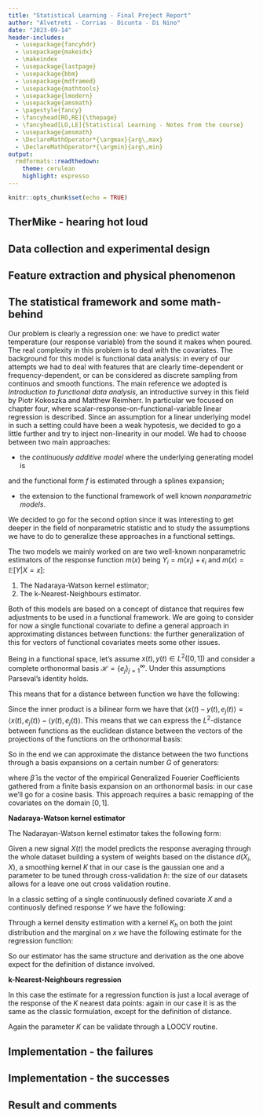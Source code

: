 ```yaml
---
title: "Statistical Learning - Final Project Report"
author: "Alvetreti - Corrias - Dicunta - Di Nino"
date: "2023-09-14"
header-includes:
  - \usepackage{fancyhdr}
  - \usepackage{makeidx}
  - \makeindex
  - \usepackage{lastpage}
  - \usepackage{bbm}
  - \usepackage{mdframed}
  - \usepackage{mathtools}
  - \usepackage{lmodern}
  - \usepackage{amsmath}
  - \pagestyle{fancy}
  - \fancyhead[RO,RE]{\thepage}
  - \fancyhead[LO,LE]{Statistical Learning - Notes from the course}
  - \usepackage{amsmath}
  - \DeclareMathOperator*{\argmax}{arg\,max}
  - \DeclareMathOperator*{\argmin}{arg\,min}
output: 
  rmdformats::readthedown:
    theme: cerulean
    highlight: espresso
---
```


```r
knitr::opts_chunk$set(echo = TRUE)
```

## TherMike - hearing hot loud

## Data collection and experimental design

## Feature extraction and physical phenomenon

## The statistical framework and some math-behind 

Our problem is clearly a regression one: we have to predict water temperature (our response variable) from the sound it makes when poured. The real complexity in this problem is to deal with the covariates. The background for this model is functional data analysis: in every of our attempts we had to deal with features that are clearly time-dependent or frequency-dependent, or can be considered as discrete sampling from continuos and smooth functions. The main reference we adopted is *Introduction to functional data analysis*, an introductive survey in this field by Piotr Kokoszka and Matthew Reimherr. In particular we focused on chapter four, where scalar-response-on-functional-variable linear regression is described.
Since an assumption for a linear underlying model in such a setting could have been a weak hypotesis, we decided to go a little further and try to inject non-linearity in our model. We had to choose between two main approaches:

+ the *continuously additive model* where the underlying generating model is 
\begin{equation}
Y_i = \alpha + \int f(X_i(t),t)dt + \epsilon_i
\end{equation}

and the functional form $f$ is estimated through a splines expansion;

+ the extension to the functional framework of well known *nonparametric models*. 

We decided to go for the second option since it was interesting to get deeper in the field of nonparametric statistic and to study the assumptions we have to do to generalize these approaches in a functional settings.

The two models we mainly worked on are two well-known nonparametric estimators of the response function $m(x)$ being $Y_i = m(x_i) + \epsilon_i$ and $m(x) = \mathbb{E}[Y|X=x]$:

1) The Nadaraya-Watson kernel estimator;
2) The k-Nearest-Neighbours estimator.

Both of this models are based on a concept of distance that requires few adjustments to be used in a functional framework. We are going to consider for now a single functional covariate to define a general approach in approximating distances between functions: the further generalization of this for vectors of functional covariates meets some other issues. 

Being in a functional space, let's assume $x(t),y(t) \in L^2([0,1])$ and consider a complete orthonormal basis $\mathcal{H} = \{e_j\}_{j=1}^{\infty}$. Under this assumptions Parseval's identity holds.
\begin{equation}
||x(t)||_{L^2}^2 = \sum_{j=1}^{\infty} |\langle x(t),e_j(t) \rangle|^2
\end{equation}

This means that for a distance between function we have the following:
\begin{equation}
||x(t)-y(t)||_{L^2}^2 = \sum_{j=1}^{\infty} |\langle x(t)-y(t),e_j(t) \rangle|^2
\end{equation}

Since the inner product is a bilinear form we have that $\langle x(t)-y(t),e_j(t) \rangle = \langle x(t),e_j(t) \rangle -\langle y(t),e_j(t) \rangle$. This means that we can express the $L^2$-distance between functions as the euclidean distance between the vectors of the projections of the functions on the orthonormal basis:

\begin{gathered}
||x(t)-y(t)||_{L^2}^2 = \sum_{j=1}^{\infty} |\langle x(t)-y(t),e_j(t) \rangle|^2 = \nonumber \\
\sum_{j=1}^{\infty} |\langle x(t),e_j(t) \rangle -\langle y(t),e_j(t) \rangle|^2 =   \nonumber \\
||\underline{\beta}_x^{\infty}-\underline{\beta}_y^{\infty}||_2^2
\end{gathered}

So in the end we can approximate the distance between the two functions through a basis expansions on a certain number $G$ of generators:

\begin{equation}
||x(t)-y(t)||_{L^2}^2 \approx ||\hat{\beta}_x-\hat{\beta}_y||_2^2
\end{equation}

where $\hat{\beta}$ is the vector of the empirical Generalized Fouerier Coefficients gathered from a finite basis expansion on an orthonormal basis: in our case we'll go for a cosine basis. This approach requires a basic remapping of the covariates on the domain $[0,1]$.

**Nadaraya-Watson kernel estimator**

The Nadarayan-Watson kernel estimator takes the following form:

\begin{equation}
m(X(t)) = \frac{\sum_{i=1}^N Y_iK(h^{-1}d(X_i(t),X(t)))}{\sum_{j=1}^N K(h^{-1}d(X_j(t),X(t)))}
\end{equation}

Given a new signal $X(t)$ the model predicts the response averaging through the whole dataset building a system of weights based on the distance $d(X_i,X)$, a smoothing kernel $K$ that in our case is the gaussian one and a parameter to be tuned through cross-validation $h$: the size of our datasets allows for a leave one out cross validation routine. 

In a classic setting of a single continuously defined covariate $X$ and a continuosly defined response $Y$ we have the following:

\begin{equation}
\mathbb{E}[Y|X=x] = \int yf(y|x)dy = \int \frac{yf(x,y)}{f(x)}dy
\end{equation}

Through a kernel density estimation with a kernel $K_h$ on both the joint distribution and the marginal on $x$ we have the following estimate for the regression function:

\begin{gather}
\hat{\mathbb{E}}[Y|X=x] = \int \frac{y\hat{f}(x,y)}{\hat{f}(x)}dy = \\ \nonumber
\int \frac{y\frac{1}{N}\sum_{j=1}^{N} K_h(d(x,x_j))K_h(d(y,y_j))}{\frac{1}{N}\sum_{j=1}^{N} K_h(d(x,x_j))}dy = \\ \nonumber
\frac{\sum_{j=1}^{N} K_h(d(x,x_j))\int y_jK_h(d(y,y_j))dy}{\sum_{j=1}^{N} K_h(d(x,x_j))} = \\ \nonumber
\frac{\sum_{j=1}^{N} K_h(d(x,x_j))y_j}{\sum_{j=1}^{N} K_h(d(x,x_j))}
\end{gather}

So our estimator has the same structure and derivation as the one above expect for the definition of distance involved.

**k-Nearest-Neighbours regression**

In this case the estimate for a regression function is just a local average of the response of the $K$ nearest data points: again in our case it is as the same as the classic formulation, except for the definition of distance.

\begin{equation}
\hat{m}(x) = \frac{1}{K} \sum_{k \in K_{nn}} Y_k
\end{equation}

Again the parameter $K$ can be validate through a LOOCV routine. 

## Implementation - the failures

## Implementation - the successes

## Result and comments 